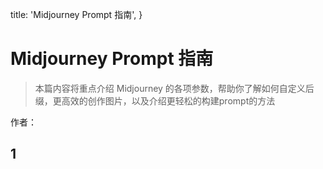   title: 'Midjourney Prompt 指南',
}


# Midjourney Prompt 指南

>本篇内容将重点介绍 Midjourney 的各项参数，帮助你了解如何自定义后缀，更高效的创作图片，以及介绍更轻松的构建prompt的方法


作者：<Authors names="shichen" />



## 1